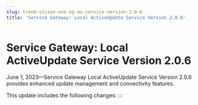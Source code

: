 ```yaml
---
slug: trend-vision-one-sg-au-service-version-2-0-6
title: 'Service Gateway: Local ActiveUpdate Service Version 2.0.6'
---
```

# Service Gateway: Local ActiveUpdate Service Version 2.0.6

June 1, 2023—Service Gateway Local ActiveUpdate Service Version 2.0.6 provides enhanced update management and connectivity features.

This update includes the following changes:
:::
